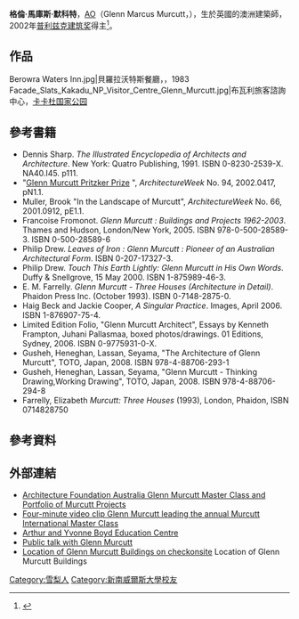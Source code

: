 {{Infobox architect 
|name=格伦·默科特
|image=27-11-04 Murcutt y yo 022.jpg
|caption=2004年
|nationality= {{AUS}}
|birth_date={{Birth date and age|df=yes|1936|7|25}}
|birth_place={{UK}}[[倫敦|倫敦]]
|death_date=
|death_place=
|practice= 
|influences= [[路德維希·密斯·凡德羅|路德維希·密斯·凡德羅]]，[[路易斯·巴拉岡|路易斯·巴拉岡]]，[[阿爾瓦爾·阿爾托|阿爾瓦爾·阿爾托]]，[[法蘭克·洛伊·萊特|法蘭克·洛伊·萊特]]，[[約恩·烏松|約恩·烏松]]
|significant_buildings= {{link-en|貝羅拉沃特斯餐廳|Berowra Waters Inn}}（1983）
|awards= [[普利兹克建筑奖|普利兹克建筑奖]]（2002）
}} 
'''格倫·馬庫斯·默科特'''，[[澳大利亞勳章|AO]]（Glenn Marcus Murcutt，{{bd|1936年|7月25日}}），生於英國的澳洲建築師，2002年[[普利兹克建筑奖|普利兹克建筑奖]]得主<ref>{{Cite web | url = http://news.bbc.co.uk/2/hi/entertainment/1932366.stm | title = Top honour for Australian architect | publisher = BBC News | accessdate = June 26, 2009 | date = April 16, 2002 | archive-date = 2009-04-17 | archive-url = https://web.archive.org/web/20090417083532/http://news.bbc.co.uk/2/hi/entertainment/1932366.stm | dead-url = no }}</ref>。

== 作品 ==
<gallery>
Berowra Waters Inn.jpg|貝羅拉沃特斯餐廳，{{link-en|貝羅拉沃特斯|Berowra Waters, New South Wales}}，1983
Facade_Slats_Kakadu_NP_Visitor_Centre_Glenn_Murcutt.jpg|布瓦利旅客諮詢中心，[[卡卡杜国家公园|卡卡杜国家公园]]
</gallery>

== 參考書籍 ==
* Dennis Sharp. ''The Illustrated Encyclopedia of Architects and Architecture''. New York: Quatro Publishing, 1991. ISBN 0-8230-2539-X. NA40.I45. p111.
* "[http://www.architectureweek.com/2002/0417/news_1-1.html Glenn Murcutt Pritzker Prize] {{Wayback|url=http://www.architectureweek.com/2002/0417/news_1-1.html |date=20180912120343 }}", ''ArchitectureWeek'' No. 94, 2002.0417, pN1.1.
* Muller, Brook "In the Landscape of Murcutt", ''ArchitectureWeek'' No. 66, 2001.0912, pE1.1.
* Francoise Fromonot. ''Glenn Murcutt : Buildings and Projects 1962-2003''. Thames and Hudson, London/New York, 2005. ISBN 978-0-500-28589-3. ISBN 0-500-28589-6
* Philip Drew. ''Leaves of Iron : Glenn Murcutt : Pioneer of an Australian Architectural Form''. ISBN 0-207-17327-3.
* Philip Drew. ''Touch This Earth Lightly: Glenn Murcutt in His Own Words''. Duffy & Snellgrove, 15 May 2000. ISBN 1-875989-46-3.
* E. M. Farrelly. ''Glenn Murcutt - Three Houses (Architecture in Detail)''. Phaidon Press Inc. (October 1993). ISBN 0-7148-2875-0.
* Haig Beck and Jackie Cooper, ''A Singular Practice''. Images, April 2006. ISBN 1-876907-75-4.
* Limited Edition Folio, "Glenn Murcutt Architect", Essays by Kenneth Frampton, Juhani Pallasmaa, boxed photos/drawings. 01 Editions, Sydney, 2006. ISBN 0-9775931-0-X.
* Gusheh, Heneghan, Lassan, Seyama, "The Architecture of Glenn Murcutt", TOTO, Japan, 2008. ISBN 978-4-88706-293-1
* Gusheh, Heneghan, Lassan, Seyama, "Glenn Murcutt - Thinking Drawing,Working Drawing", TOTO, Japan, 2008. ISBN 978-4-88706-294-8
* Farrelly, Elizabeth ''Murcutt: Three Houses'' (1993), London, Phaidon, ISBN 0714828750

== 參考資料 ==
{{reflist}}

== 外部連結 ==
{{commons|Glenn Murcutt}}
* [http://www.ozetecture.org Architecture Foundation Australia Glenn Murcutt Master Class and Portfolio of Murcutt Projects] {{Wayback|url=http://www.ozetecture.org/ |date=20210211225834 }}
* [http://au.youtube.com/watch?v=TkvtyUVW3jc Four-minute video clip Glenn Murcutt leading the annual Murcutt International Master Class]
* [https://web.archive.org/web/20090905051113/http://www.bundanon.com.au/content/the-arthur-yvonne-boyd-education-centre-riversdale Arthur and Yvonne Boyd Education Centre]
* [http://videolectures.net/maodebates_murcutt_talk/ Public talk with Glenn Murcutt] {{Wayback|url=http://videolectures.net/maodebates_murcutt_talk/ |date=20210202034219 }}
* [http://www.checkonsite.com/browse/architect/featured-architects/glenn-murcutt/ Location of Glenn Murcutt Buildings on checkonsite ] {{Wayback|url=http://www.checkonsite.com/browse/architect/featured-architects/glenn-murcutt/ |date=20191102072557 }} Location of Glenn Murcutt Buildings
{{Pritzker Prize laureates}}

{{Authority control}}
{{DEFAULTSORT:Murcutt, Glenn}}
[[Category:雪梨人|Category:雪梨人]]
[[Category:新南威爾斯大學校友|Category:新南威爾斯大學校友]]